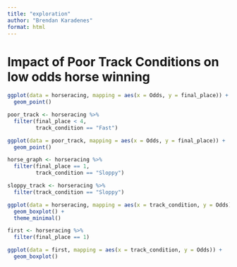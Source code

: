 ```yaml
---
title: "exploration"
author: "Brendan Karadenes"
format: html
---
```


# Impact of Poor Track Conditions on low odds horse winning

```r
ggplot(data = horseracing, mapping = aes(x = Odds, y = final_place)) +
  geom_point()
```

```r
poor_track <- horseracing %>%
  filter(final_place < 4,
         track_condition == "Fast")
```

```r
ggplot(data = poor_track, mapping = aes(x = Odds, y = final_place)) +
  geom_point()
```

```r
horse_graph <- horseracing %>%
  filter(final_place == 1,
         track_condition == "Sloppy")
```

```r
sloppy_track <- horseracing %>%
  filter(track_condition == "Sloppy")
```

```r
ggplot(data = horseracing, mapping = aes(x = track_condition, y = Odds)) +
  geom_boxplot() + 
  theme_minimal()
```

```r
first <- horseracing %>%
  filter(final_place == 1)
```

```r
ggplot(data = first, mapping = aes(x = track_condition, y = Odds)) +
  geom_boxplot()
```







